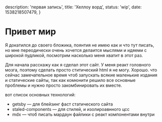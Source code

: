   description: 'первая запись',
  title: 'Хеллоу ворд',
  status: 'wip',
  date: 1538218507479,
}

# Привет мир

Я докатился до своего бложика, поянтия не имею как и что тут писать, но мне переодически очень хочется делаится мыслями и идяеми с широкой пудликой, посмотрим насколько меня хватит в этот раз.

Для начала расскажу как я сделал этот сайт. У меня реакт головного мозга, поэтому сделать просто ститический html я не могу. Хорошо. что сейчас замечательное время чтоб запускать всякие маленькие издания и статические сайты, так как комюнити решило все основные проблемы и нужно просто закомбинировать их вместе.

вот список основных технологий:

- getsby — для блейзинг фаст статического сайта
- staled-components — для стилей, и изолироавнного цсс
- mdx — чтоб писать мардаун файлики с реакт компонентами внутри

